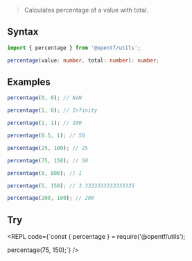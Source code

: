 
> Calculates percentage of a value with total.

## Syntax

```ts
import { percentage } from '@opentf/utils';

percentage(value: number, total: number): number;
```

## Examples

```ts
percentage(0, 0); // NaN

percentage(1, 0); // Infinity

percentage(1, 1); // 100

percentage(0.5, 1); // 50

percentage(25, 100); // 25

percentage(75, 150); // 50

percentage(8, 800); // 1

percentage(5, 150); // 3.3333333333333335

percentage(200, 100); // 200
```

## Try

<REPL code={`const { percentage } = require('@opentf/utils');

percentage(75, 150);`} />
